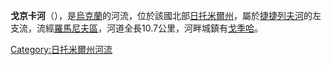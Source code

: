 '''戈京卡河'''（{{lang-uk|Годинка}}），是[[烏克蘭|烏克蘭]]的河流，位於該國北部[[日托米爾州|日托米爾州]]，屬於[[捷捷列夫河|捷捷列夫河]]的左支流，流經[[羅馬尼夫區|羅馬尼夫區]]，河道全長10.7公里，河畔城鎮有[[戈季哈|戈季哈]]。

{{DEFAULTSORT:Годинка}}
[[Category:日托米爾州河流|Category:日托米爾州河流]]


{{Ukraine-river-stub}}